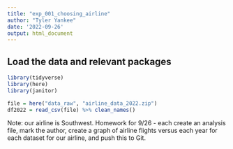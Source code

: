 ```yaml
---
title: "exp_001_choosing_airline"
author: "Tyler Yankee"
date: '2022-09-26'
output: html_document
---
```


## Load the data and relevant packages
```r
library(tidyverse)
library(here)
library(janitor)

file = here("data_raw", "airline_data_2022.zip")
df2022 = read_csv(file) %>% clean_names()

```


Note: our airline is Southwest.
Homework for 9/26 - each create an analysis file, mark the author, create a graph of airline flights versus each year for each dataset for our airline, and push this to Git.